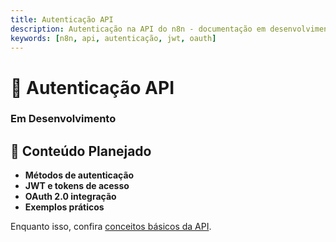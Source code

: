 ---
title: Autenticação API
description: Autenticação na API do n8n - documentação em desenvolvimento
keywords: [n8n, api, autenticação, jwt, oauth]
---


# 🔐 Autenticação API

<div style={{
  background: '#4299e1',
  padding: '1.5rem',
  borderRadius: '8px',
  color: 'white',
  textAlign: 'center'
}}>
  <IonicIcon name="key-outline" style={{fontSize: '32px', marginBottom: '0.5rem'}} />
  <h3 style={{color: 'white'}}>Em Desenvolvimento</h3>
</div>

## 🚀 Conteúdo Planejado

- **Métodos de autenticação**
- **JWT e tokens de acesso**
- **OAuth 2.0 integração**
- **Exemplos práticos**

Enquanto isso, confira [conceitos básicos da API](/api/conceitos).